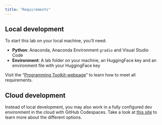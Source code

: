 ```yaml
---
title: "Requirements"
---
```


## Local development

To start this lab on your local machine, you'll need:

- **Python**: Anaconda, Anaconda Environment `gradio` and Visual Studio Code
- **Environment**: A lab folder on your machine, an HuggingFace key and an environment file with your HuggingFace key

:::{.callout-important}
Visit the "[Programming Toolkit-webpage](https://kirenz.github.io/lab-toolkit/)" to learn how to meet all requirements.
:::


## Cloud development

Instead of local development, you may also work in a fully configured dev environment in the cloud with GitHub Codespaces. Take a look at [this site](/slide.qmd) to learn more about the different options.